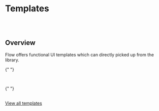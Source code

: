 
<Meta title="Templates" />

# Templates

<br />

<br />

## Overview

<f-divider />

<p>
  Flow offers functional UI templates which can directly picked up from the library.

{" "}

<br />

{" "}

<br />

  <a href="https://flow.cldcvr.com/templates/index.html" target="blank">
    View all templates
  </a>
</p>
